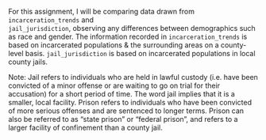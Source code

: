 For this assignment, I will be comparing data drawn from `incarceration_trends` and  
`jail_jurisdiction`, observing any differences between demographics such as race and
gender. The information recorded in `incarceration_trends` is based on incarcerated
populations & the surrounding areas on a county-level basis. `jail_jurisdiction` is
based on incarcerated populations in local county jails.

Note:
Jail refers to individuals who are held in lawful custody (i.e. have been convicted
of a minor offense or are waiting to go on trial for their accusation) for a short
period of time. The word jail implies that it is a smaller, local facility. Prison
refers to individuals who have been convicted of more serious offenses and are
sentenced to longer terms. Prison can also be referred to as "state prison" or 
"federal prison", and refers to a larger facility of confinement than a county jail.
